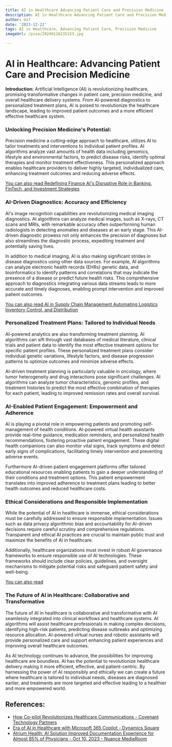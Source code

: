 ```yaml
---
title: AI in Healthcare Advancing Patient Care and Precision Medicine
description: AI in Healthcare Advancing Patient Care and Precision Medicine
author: Usf
date: '2023-12-22'
tags: AI in Healthcare, Advancing Patient Care, Precision Medicine
imageUrl: /pixa/20240116235153.jpg

---
```

# AI in Healthcare: Advancing Patient Care and Precision Medicine

**Introduction:**
Artificial Intelligence (AI) is revolutionizing healthcare, promising transformative changes in patient care,  precision medicine, and overall healthcare delivery systems. From AI-powered diagnostics  to personalized treatment plans, AI is poised to revolutionize the  healthcare landscape, leading to improved patient outcomes and a more efficient effective healthcare system.

### Unlocking Precision  Medicine's Potential:
Precision medicine a cutting-edge  approach to healthcare, utilizes AI  to tailor treatments and interventions to individual patient profiles. AI algorithms analyze vast amounts of health data including genomics, lifestyle and environmental factors, to predict disease risks,  identify  optimal therapies and monitor treatment effectiveness. This personalized approach enables healthcare providers to deliver highly targeted, individualized care, enhancing treatment outcomes and reducing adverse effects.

[You can  also read Redefining Finance AI's Disruptive Role in  Banking, FinTech, and Investment Strategies](Redefining%20Finance%20AI%27s%20Disruptive%20Role%20in%20Banking%2C%20FinTech%2C%20and%20Investment%20Strategies)


### AI-Driven  Diagnostics: Accuracy and Efficiency
AI's image recognition capabilities are revolutionizing  medical  imaging  diagnostics. AI algorithms can analyze  medical images, such as X-rays, CT scans and MRIs, with remarkable accuracy often  outperforming human radiologists in detecting anomalies and diseases  at  an early stage. This AI-driven diagnostic prowess not only  enhances the precision  of diagnoses but also streamlines the diagnostic process, expediting treatment and potentially saving lives.

In addition to medical imaging, AI is also making  significant strides in disease diagnostics using other data  sources. For example, AI algorithms can analyze electronic  health records (EHRs) genetic data, and bioinformatics to identify patterns and  correlations that may indicate the presence of a disease  or  predict future health risks.  This comprehensive approach to diagnostics integrating  various data streams leads to more accurate  and timely diagnoses, enabling prompt intervention and improved patient outcomes.

[You can also read AI in Supply Chain Management Automating  Logistics Inventory Control, and  Distribution](AI%20in%20Supply%20Chain%20Management%20Automating%20Logistics%2C%20Inventory%20Control%2C%20and%20Distribution)


### Personalized  Treatment Plans: Tailored  to Individual Needs
AI-powered analytics are also transforming treatment planning. AI algorithms can sift through vast databases of medical literature, clinical trials and patient  data to identify the most effective treatment options for specific patient profiles. These  personalized treatment plans consider individual genetic variations, lifestyle factors, and disease progression patterns to optimize outcomes and minimize adverse effects.

AI-driven treatment planning is particularly valuable  in oncology, where tumor heterogeneity and drug interactions pose significant challenges. AI algorithms can analyze tumor characteristics, genomic profiles, and  treatment histories to predict the most effective combination of therapies for each  patient,  leading to improved remission rates and overall survival.

### AI-Enabled  Patient Engagement: Empowerment and Adherence
AI is playing a pivotal role in empowering patients and promoting self-management of health conditions. AI-powered virtual health assistants provide real-time guidance, medication reminders,  and personalized health recommendations, fostering proactive patient engagement. These  digital health companions can also monitor vital signs, track symptoms and detect early  signs of complications, facilitating  timely intervention and preventing adverse events.

Furthermore AI-driven patient engagement platforms offer tailored educational resources enabling patients to gain a deeper understanding of  their conditions and treatment options. This patient empowerment translates  into  improved adherence to treatment plans leading to better health outcomes and reduced healthcare costs.

### Ethical Considerations and  Responsible Implementation
While the potential of AI in healthcare is immense, ethical considerations  must  be carefully  addressed to ensure responsible implementation. Issues such as data privacy algorithmic bias and accountability for AI-driven decisions require careful scrutiny  and comprehensive regulations. Transparent  and ethical AI  practices are crucial  to maintain public trust and  maximize  the benefits of AI in healthcare.

Additionally, healthcare organizations must invest in  robust AI governance frameworks to ensure responsible use of AI technologies. These frameworks should include  clear policies, guidelines, and oversight mechanisms to mitigate potential risks and safeguard patient safety and well-being.

[You can also read ]()


### The Future of AI in Healthcare: Collaborative and Transformative
The future of AI  in  healthcare is collaborative and transformative with  AI seamlessly integrated into clinical workflows and healthcare systems. AI algorithms will assist healthcare professionals in making complex decisions, identifying high-risk patients, predicting disease  outbreaks and optimizing  resource  allocation. AI-powered  virtual nurses and robotic assistants will provide personalized care and support enhancing patient experiences  and improving overall healthcare outcomes.

As AI  technology continues to advance, the possibilities for improving healthcare are boundless. AI has the potential to revolutionize healthcare delivery making it more efficient, effective, and patient-centric. By harnessing the power of AI responsibly and ethically we can create  a  future where  healthcare is tailored to individual needs, diseases are diagnosed earlier, and treatments are more targeted and effective leading to a  healthier and more empowered world.

## References:
- [How Co-pilot Revolutionizes Healthcare Communications - Covenant Technology Partners](https://covenanttechnologypartners.com/2023/07/26/how-co-pilot-revolutionizes-healthcare-communications/)
- [Era of AI in Healthcare with Microsoft 365 Copilot - Dynamics Square](https://www.dynamicssquare.com/blog/ai-in-healthcare-with-microsoft-365-copilot/)
- [Atrium Health: AI Solution Improved Documentation Experience for Almost 85% of Physicians - Oct 10, 2023 - Nuance MediaRoom](https://news.nuance.com/2023-10-10-Atrium-Health-AI-Solution-Improved-Documentation-Experience-for-Almost-85-of-Physicians)
